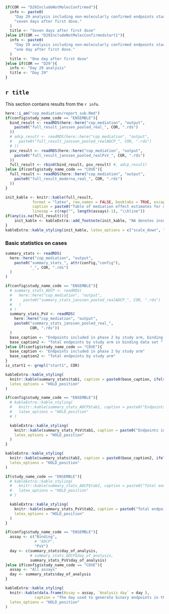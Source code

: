 ```r
if(COR == "D29IncludeNotMolecConfirmed"){
  info <- paste0(
    "Day 29 analysis including non-molecularly confirmed endpoints starting ",
    "seven days after first dose."
  )
  title <- "Seven days after first dose"
}else if(COR == "D29IncludeNotMolecConfirmedstart1"){
  info <- paste0(
    "Day 29 analysis including non-molecularly confirmed endpoints starting ",
    "one day after first dose."
  )
  title <- "One day after first dose"
}else if(COR == "D29"){
  info <- "Day 29 analysis"
  title <- "Day 29"
}

```

## `r title`

This section contains results from the `r info`.

```r
here::i_am("cop_mediation/report_sub.Rmd")
if(config$study_name_code == "ENSEMBLE"){
  bind_result <- readRDS(here::here("cop_mediation", "output",
    paste0("full_result_janssen_pooled_real_", COR, ".rds")
  ))
  # adcp_result <- readRDS(here::here("cop_mediation", "output",
  #   paste0("full_result_janssen_pooled_realADCP_", COR, ".rds")
  # ))
  psv_result <- readRDS(here::here("cop_mediation", "output",
    paste0("full_result_janssen_pooled_realPsV_", COR, ".rds")
  ))
  full_result <- rbind(bind_result, psv_result) #, adcp_result)
}else if(config$study_name_code == "COVE"){
  full_result <- readRDS(here::here("cop_mediation", "output",
    paste0("full_result_moderna_real_", COR, ".rds")
  ))
}

init_kable <- knitr::kable(full_result, 
            format = "latex", row.names = FALSE, booktabs = TRUE, escape = FALSE,
            caption = paste0("Table of mediation effect estimates for quantitative markers with 95\\% confidence intervals. \\newline{} Direct VE = VE comparing vaccine vs. placebo with marker set to distribution in placebo. \\newline{} Indirect VE = VE in vaccinated comparing observed marker vs. hypothetical marker under placebo. \\newline{} Prop. mediated = fraction of total risk reduction from vaccine attributed to antibody response."),
            linesep = c(rep("", length(assays)-1), "\\hline"))
if(any(is.na(full_result))){
	init_kable <- kableExtra::add_footnote(init_kable, "NA denotes insufficient overlap in antibody response between vaccinated and control participants.")
}
kableExtra::kable_styling(init_kable, latex_options = c("scale_down", "HOLD_position"))
```

\clearpage

### Basic statistics on cases

```r
summary_stats <- readRDS(
  here::here("cop_mediation", "output", 
    paste0("summary_stats_", attr(config,"config"),
           "_", COR, ".rds")
  )
)

if(config$study_name_code == "ENSEMBLE"){
  # summary_stats_ADCP <- readRDS(
  #   here::here("cop_mediation", "output", 
  #     paste0("summary_stats_janssen_pooled_realADCP_", COR, ".rds")
  #   )
  # )
  summary_stats_PsV <- readRDS(
    here::here("cop_mediation", "output", 
    paste0("summary_stats_janssen_pooled_real_", 
           COR, ".rds"))
  )
  base_caption <- "Endpoints included in phase 2 by study arm, binding analysis "
  base_caption2 <- "Total endpoints by study arm in binding data set "
}else if(config$study_name_code == "COVE"){
  base_caption <- "Endpoints included in phase 2 by study arm"
  base_caption2 <- "Total endpoints by study arm"
}
is_start1 <- grepl("start1", COR)
```

```r
kableExtra::kable_styling(
  knitr::kable(summary_stats$tab1, caption = paste0(base_caption, ifelse(is_start1, "starting 1 day after Day 29", ""))),
  latex_options = "HOLD_position"
)

if(config$study_name_code == "ENSEMBLE"){
  # kableExtra::kable_styling(
  #   knitr::kable(summary_stats_ADCP$tab1, caption = paste0("Endpoints included in phase 2 by study arm, ADCP analysis", ifelse(is_start1, "starting 1 day after Day 29", ""))),
  #   latex_options = "HOLD_position"
  # )

  kableExtra::kable_styling(
    knitr::kable(summary_stats_PsV$tab1, caption = paste0("Endpoints included in phase 2 by study arm, PsV analysis", ifelse(is_start1, "starting 1 day after Day 29", ""))),
    latex_options = "HOLD_position"
  )
}
```

\clearpage


```r
kableExtra::kable_styling(
  knitr::kable(summary_stats$tab2, caption = paste0(base_caption2, ifelse(is_start1, "starting 1 day after Day 29", ""))),
  latex_options = "HOLD_position"
)

if(study_name_code == "ENSEMBLE"){
  # kableExtra::kable_styling(
  #   knitr::kable(summary_stats_ADCP$tab2, caption = paste0("Total endpoints by study arm in ADCP data set ", ifelse(is_start1, "starting 1 day after Day 29", ""))),
  #   latex_options = "HOLD_position"
  # )

  kableExtra::kable_styling(
    knitr::kable(summary_stats_PsV$tab2, caption = paste0("Total endpoints by study arm in PsV data set ", ifelse(is_start1, "starting 1 day after Day 29", ""))),
    latex_options = "HOLD_position"
  )
}
```

\clearpage


```r
if(config$study_name_code == "ENSEMBLE"){
  assay <- c("Binding", 
             # "ADCP", 
             "PsV")
  day <- c(summary_stats$day_of_analysis,
           # summary_stats_ADCP$day_of_analysis,
           summary_stats_PsV$day_of_analysis)  
}else if(config$study_name_code == "COVE"){
  assay <- "All assays"
  day <- summary_stats$day_of_analysis
}

kableExtra::kable_styling(
  knitr::kable(data.frame(Assay = assay, `Analysis day` = day ),
             caption = "The day used to generate binary endpoints in the mediation analysis"),
  latex_options = "HOLD_position"
)
```
